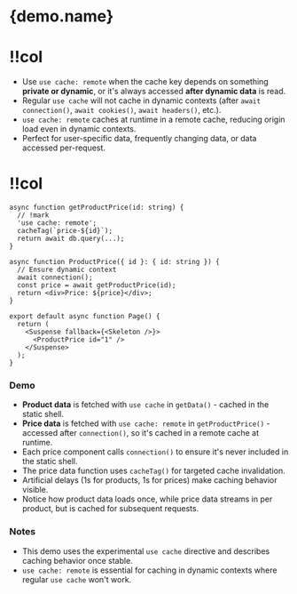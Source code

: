 

# {demo.name}

<Grid>

# !!col

- Use `use cache: remote` when the cache key depends on something **private or dynamic**, or it's always accessed **after dynamic data** is read.
- Regular `use cache` will not cache in dynamic contexts (after `await connection()`, `await cookies()`, `await headers()`, etc.).
- `use cache: remote` caches at runtime in a remote cache, reducing origin load even in dynamic contexts.
- Perfect for user-specific data, frequently changing data, or data accessed per-request.

# !!col

```tsx app/page.tsx
async function getProductPrice(id: string) {
  // !mark
  'use cache: remote';
  cacheTag(`price-${id}`);
  return await db.query(...);
}

async function ProductPrice({ id }: { id: string }) {
  // Ensure dynamic context
  await connection();
  const price = await getProductPrice(id);
  return <div>Price: ${price}</div>;
}

export default async function Page() {
  return (
    <Suspense fallback={<Skeleton />}>
      <ProductPrice id="1" />
    </Suspense>
  );
}
```

</Grid>

### Demo

- **Product data** is fetched with `use cache` in `getData()` - cached in the static shell.
- **Price data** is fetched with `use cache: remote` in `getProductPrice()` - accessed after `connection()`, so it's cached in a remote cache at runtime.
- Each price component calls `connection()` to ensure it's never included in the static shell.
- The price data function uses `cacheTag()` for targeted cache invalidation.
- Artificial delays (1s for products, 1s for prices) make caching behavior visible.
- Notice how product data loads once, while price data streams in per product, but is cached for subsequent requests.

### Notes

- This demo uses the experimental `use cache` directive and describes caching behavior once stable.
- `use cache: remote` is essential for caching in dynamic contexts where regular `use cache` won't work.
